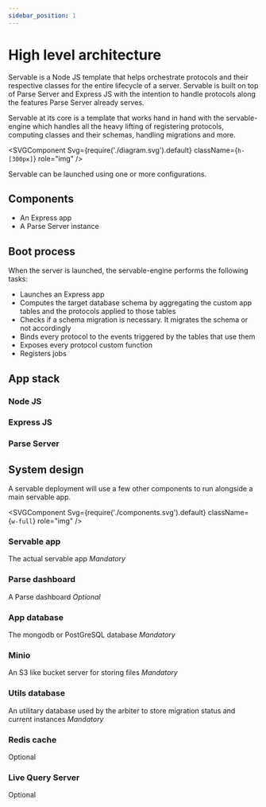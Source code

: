 ```yaml
---
sidebar_position: 1
---
```



# High level architecture

Servable is a Node JS template that helps orchestrate protocols and their respective classes for the entire lifecycle of a server.
Servable is built on top of Parse Server and Express JS with the intention to handle protocols along the features Parse Server already serves.

Servable at its core is a template that works hand in hand with the servable-engine which handles all the heavy lifting of registering protocols, computing classes and their schemas, handling migrations and more.

<SVGComponent 
Svg={require('./diagram.svg').default} 
className={`h-[300px]`} 
role="img" />

Servable can be launched using one or more configurations.

## Components
- An Express app
- A Parse Server instance

## Boot process

When the server is launched, the servable-engine performs the following tasks:

- Launches an Express app
- Computes the target database schema by aggregating the custom app tables and the protocols applied to those tables
- Checks if a schema migration is necessary. It migrates the schema or not accordingly
- Binds every protocol to the events triggered by the tables that use them
- Exposes every protocol custom function
- Registers jobs


## App stack

### Node JS

### Express JS

### Parse Server

## System design

A servable deployment will use a few other components to run alongside a main servable app.

<SVGComponent 
Svg={require('./components.svg').default} 
className={`w-full`} 
role="img" />

### Servable app
The actual servable app
*Mandatory*

### Parse dashboard
A Parse dashboard
*Optional*

### App database
The mongodb or PostGreSQL database
*Mandatory*

### Minio
An S3 like bucket server for storing files
*Mandatory*

### Utils database
An utilitary database used by the arbiter to store migration status and current instances
*Mandatory*

### Redis cache 
Optional

### Live Query Server
Optional

